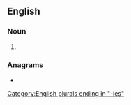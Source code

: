 ==English==

===Noun===
{{head|en|noun plural form}}

# {{plural of|revolutionary|lang=en}}

===Anagrams===
* {{anagrams|en|a=aeeiilnoorrstuv|revolutionaires}}

[[Category:English plurals ending in "-ies"]]